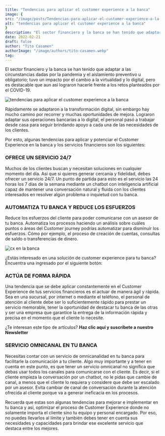 ```yaml
---
title: "Tendencias para aplicar el customer experience a la banca"
image: {
src: "/image/posts/Tendencias-para-aplicar-el-customer-experience-a-la-banca-1024x576.webp",
alt: "tendencias para aplicar el customer experience a la banca"
}
description: "El sector financiero y la banca se han tenido que adaptar a las circunstancias dadas por la pandemia y el aislamiento preventivo u obligatorio; tuvo un impacto por el cambio a la virtualidad y lo digital, pero es destacable que aun así lograron hacerle frente a los retos planteados por el COVID-19."
date: 2022-02-21
draft: false
author: "Tito Casamen"
authorImage: "/image/authors/tito-casamen.webp"
tag:
---
```


El sector financiero y la banca se han tenido que adaptar a las circunstancias dadas por la pandemia y el aislamiento preventivo u obligatorio; tuvo un impacto por el cambio a la virtualidad y lo digital, pero es destacable que aun así lograron hacerle frente a los retos planteados por el COVID-19.

![tendencias para aplicar el customer experience a la banca](/image/posts/Tendencias-para-aplicar-el-customer-experience-a-la-banca-1024x576.webp)

Rápidamente se adaptaron a la transformación digital, sin embargo hay mucho camino por recorrer y muchas oportunidades de mejora. Lograron adaptar sus operaciones bancarias a lo digital, el personal pasó a trabajar desde casa para seguir brindando apoyo a cada una de las necesidades de los clientes.

Por esto, algunas tendencias para aplicar y potenciar el Customer Experience en la banca y los servicios financieros son los siguientes:

### OFRECE UN SERVICIO 24/7
Muchos de los clientes buscan y necesitan soluciones en cualquier momento del día. Así que si quieres generar cercanía y fidelidad, debes ofrecer un servicio 24/7. Un punto de partida para esto es el servicio las 24 horas los 7 días de la semana mediante un chatbot con inteligencia artificial capaz de mantener una conversación natural y fluida con los clientes interesados en resolver algún problema o inquietud con tu banca.

### AUTOMATIZA TU BANCA Y REDUCE LOS ESFUERZOS
Reduce los esfuerzos del cliente para poder comunicarse con un asesor de tu banca. Automatiza los procesos haciendo un análisis sobre cuáles puntos o áreas del Customer journey podrías automatizar para disminuir los esfuerzos. Cómo por ejemplo, el proceso de creación de cuentas, consultas de saldo o transferencias de dinero.

![cx en la banca](/image/posts/TAMANO-BANNER-BLOG-4-1024x576.webp)

¿Estás interesado en una solución de customer experience para tu banca? Encuentra una ingresado por el siguiente botón:

<Link text="ver solución" href="/experiencia-del-cliente" class="px-3 py-2 bg-xkale rounded-lg text-white uppercase shadow-lg"/>

### ACTÚA DE FORMA RÁPIDA
Una tendencia que se debe aplicar constantemente en el Customer Experience de tus servicios financieros es el actuar de manera ágil y rápida. Sea en una sucursal, por internet o mediante el teléfono, el personal de atención al cliente debe ser lo suficientemente rápido para prestar un servicio memorable, tener la oportunidad de destacar tu banca de las otras y ser una empresa que garantice la entrega de la información rápida y precisa en el momento que el cliente lo necesite.

¿Te interesan este tipo de artículos? **Haz clic aquí y suscríbete a nuestro Newsletter**

### SERVICIO OMNICANAL EN TU BANCA
Necesitas contar con un servicio de omnicanalidad en tu banca para facilitarle la comunicación a tu cliente. Algo muy importante y a tener en cuenta en este punto, es que tener un servicio omnicanal no significa que debas usar todos los canales para comunicarse con el cliente. Es decir, si el cliente empieza la conversación por un chatbot, no le pidas que cambie de canal, a menos que el cliente lo requiera y considere que debe ser escalado por un asesor. Evita cambiar de canal de conversación durante la atención ofrecida al cliente porque va a generar ineficacia en los procesos.

Recuerda que estas son algunas tendencias para mejorar e implementar en tu banca y así, optimizar el proceso de Customer Experience donde no solamente importa el cliente sino tu equipo y personal encargado. Por eso, no puedes llevarlos al límite y también debes tener en cuenta sus necesidades y capacidades para brindar ese excelente servicio que destaca entre los mejores.

